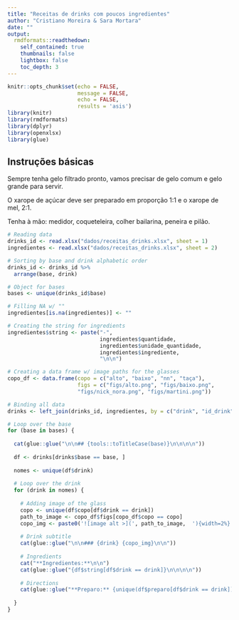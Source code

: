 ```yaml
---
title: "Receitas de drinks com poucos ingredientes"
author: "Cristiano Moreira & Sara Mortara"
date: ""
output:
  rmdformats::readthedown:
    self_contained: true
    thumbnails: false
    lightbox: false
    toc_depth: 3
---
```


```r
knitr::opts_chunk$set(echo = FALSE, 
                      message = FALSE, 
                      echo = FALSE, 
                      results = 'asis')
library(knitr)
library(rmdformats)
library(dplyr)
library(openxlsx)
library(glue)
```

## Instruções básicas

Sempre tenha gelo filtrado pronto, vamos precisar de gelo comum e gelo grande para servir.

O xarope de açúcar deve ser preparado em proporção 1:1 e o xarope de mel, 2:1.

Tenha à mão: medidor, coqueteleira, colher bailarina, peneira e pilão.

```r
# Reading data
drinks_id <- read.xlsx("dados/receitas_drinks.xlsx", sheet = 1)
ingredientes <- read.xlsx("dados/receitas_drinks.xlsx", sheet = 2)

# Sorting by base and drink alphabetic order
drinks_id <- drinks_id %>% 
  arrange(base, drink)

# Object for bases
bases <- unique(drinks_id$base)

# Filling NA w/ ""
ingredientes[is.na(ingredientes)] <- ""

# Creating the string for ingredients
ingredientes$string <- paste("-", 
                             ingredientes$quantidade, 
                             ingredientes$unidade_quantidade, 
                             ingredientes$ingrediente,  
                             "\n\n")

# Creating a data frame w/ image paths for the glasses
copo_df <- data.frame(copo = c("alto", "baixo", "nn", "taça"), 
                      figs = c("figs/alto.png", "figs/baixo.png",
                      "figs/nick_nora.png", "figs/martini.png"))

# Binding all data
drinks <- left_join(drinks_id, ingredientes, by = c("drink", "id_drink"))
```


```r
# Loop over the base
for (base in bases) {
  
  cat(glue::glue("\n\n## {tools::toTitleCase(base)}\n\n\n\n"))
  
  df <- drinks[drinks$base == base, ]
  
  nomes <- unique(df$drink)  
  
  # Loop over the drink
  for (drink in nomes) {
    
    # Adding image of the glass
    copo <- unique(df$copo[df$drink == drink])
    path_to_image <- copo_df$figs[copo_df$copo == copo]
    copo_img <- paste0('![image alt >](', path_to_image,  '){width=2%}')
    
    # Drink subtitle
    cat(glue::glue("\n\n### {drink} {copo_img}\n\n"))
    
    # Ingredients
    cat("**Ingredientes:**\n\n")
    cat(glue::glue("{df$string[df$drink == drink]}\n\n\n\n"))
    
    # Directions
    cat(glue::glue("**Preparo:** {unique(df$preparo[df$drink == drink])}\n\n"))
    
  }
}  
```

  
